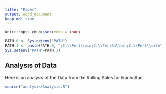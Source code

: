 ```yaml
---
title: "Paper"
output: word_document
keep_md: true
---
```


```r
knitr::opts_chunk$set(echo = TRUE)
```

```r
PATH.0 <- Sys.getenv("PATH")
PATH.1 <- paste(PATH.0, ";C:\\Perl\\bin;C:\\Perl64\\bin;C:\\Perl\\site\\bin;C:\\Perl64\\site\\bin")
Sys.setenv("PATH"=PATH.1) 
```

## Analysis of Data
Here is an analysis of the Data from the Rolling Sales for Manhattan

```r
source("analysis/Analysis.R")
```

